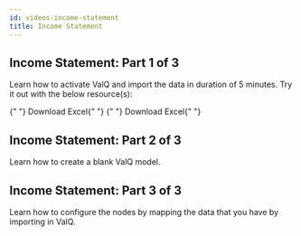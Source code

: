 ```yaml
---
id: videos-income-statement
title: Income Statement
---
```



## Income Statement: Part 1 of 3

Learn how to activate ValQ and import the data in duration of 5 minutes. Try it out with the below resource(s):

<Vimeo
  video="https://player.vimeo.com/video/355285594"
  responsive={true}
  width={640}
  height={480}
/>

<Link to={useBaseUrl("/wp-content/uploads/Income-Statement_Columnar-.xlsx")}>
  {" "}
  Download Excel{" "}
</Link>
<Link to={useBaseUrl("/wp-content/uploads/Schema-of-Income-Statement.xlsx")}>
  {" "}
  Download Excel{" "}
</Link>

## Income Statement: Part 2 of 3

Learn how to create a blank ValQ model.

<Vimeo
  video="https://player.vimeo.com/video/355273503"
  responsive={true}
  width={640}
  height={480}
/>

## Income Statement: Part 3 of 3

Learn how to configure the nodes by mapping the data that you have by importing in ValQ.

<Vimeo
  video="https://player.vimeo.com/video/355274194"
  responsive={true}
  width={640}
  height={480}
/>
